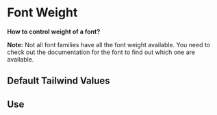 
<MainContainer>

# Font Weight

**How to control weight of a font?**

**Note:**
Not all font families have all the font weight available. You need to check out the documentation for the font to find out which one are available.

## Default Tailwind Values

<TailwindTable specObj={fontWeight} />

## Use

</MainContainer>
